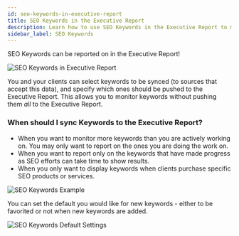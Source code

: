 ```yaml
---
id: seo-keywords-in-executive-report
title: SEO Keywords in the Executive Report
description: Learn how to use SEO Keywords in the Executive Report to monitor and report on keyword performance.
sidebar_label: SEO Keywords
---
```


SEO Keywords can be reported on in the Executive Report!

![SEO Keywords in Executive Report](/img/executive-report/seo-keywords/image1.jpg)

You and your clients can select keywords to be synced (to sources that accept this data), and specify which ones should be pushed to the Executive Report. This allows you to monitor keywords without pushing them *all* to the Executive Report.

### **When should I sync Keywords to the Executive Report?**

- When you want to monitor more keywords than you are actively working on. You may only want to report on the ones you are doing the work on.
- When you want to report only on the keywords that have made progress as SEO efforts can take time to show results.
- When you only want to display keywords when clients purchase specific SEO products or services.

![SEO Keywords Example](/img/executive-report/seo-keywords/image2.jpg)

You can set the default you would like for new keywords - either to be favorited or not when new keywords are added.

![SEO Keywords Default Settings](/img/executive-report/seo-keywords/image3.jpg)